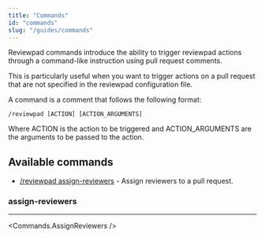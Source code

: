 ```yaml
---
title: "Commands"
id: "commands"
slug: "/guides/commands"
---
```



Reviewpad commands introduce the ability to trigger reviewpad actions through a command-like instruction using pull request comments.

This is particularly useful when you want to trigger actions on a pull request that are not specified in the reviewpad configuration file.

A command is a comment that follows the following format:

```shell
/reviewpad [ACTION] [ACTION_ARGUMENTS]
```

Where ACTION is the action to be triggered and ACTION_ARGUMENTS are the arguments to be passed to the action.

## Available commands

* [/reviewpad assign-reviewers](#assign-reviewers) - Assign reviewers to a pull request.

### assign-reviewers

---

<Commands.AssignReviewers />
